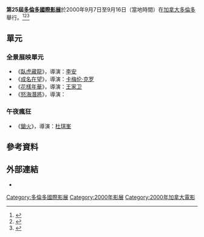 {{Notability Unreferenced |time=2019-07-21T13:24:37+00:00}}
{{Infobox Film Festival
| name           = 第25屆多倫多國際影展
| image          = 
| caption        = 
| opening        = 《Stardom》<ref>{{cite web|url=http://www.reelviews.net/tiff2000/tiff2000_1.html|title=2000 TIFF Festival Daily Update #1: "The Fall Through Summer's Back Door: An Overview of the 2000 TIFF"|accessdate=October 11, 2013|archive-date=2016-03-04|archive-url=https://web.archive.org/web/20160304054447/http://www.reelviews.net/tiff2000/tiff2000_1.html|dead-url=no}}</ref>
| closing        = 
| location       = {{flagicon|Canada}} [[多倫多|多倫多]]，加拿大
| founded        = 1976年
| awards         = 
| host           = 
| number         = 330部
| date           = {{Start date|2000|09|07}}–{{End date|2000|09|16}}
| website        = {{URL|http://tiff.net/festivals/thefestival}}
}}
'''第25屆[[多倫多國際影展|多倫多國際影展]]'''於2000年9月7日至9月16日（當地時間）在[[加拿大|加拿大]][[多倫多|多倫多]]舉行。<ref>{{cite web|url=http://www.indiewire.com/article/toronto_2000_25th_toronto_fest_announces_lineup_bigger_longer_and_uncut|title=TORONTO 2000: 25th Toronto Fest Announces Lineup: Bigger, Longer and Uncut|accessdate=October 11, 2013|archive-date=2016-03-04|archive-url=https://web.archive.org/web/20160304003614/http://www.indiewire.com/article/toronto_2000_25th_toronto_fest_announces_lineup_bigger_longer_and_uncut|dead-url=no}}</ref><ref>{{cite web|url=http://www.digitalhit.com/torontofilmfestival/2000/filmlist|title=25th Toronto International Film Festival Coverage: List of Films|accessdate=October 11, 2013|archive-date=2016-03-03|archive-url=https://web.archive.org/web/20160303201548/http://www.digitalhit.com/torontofilmfestival/2000/filmlist|dead-url=no}}</ref><ref>{{cite web|url=http://www.digitalhit.com/torontofilmfestival/2000|title=25th Toronto International Film Festival Coverage|accessdate=October 11, 2013|archive-date=2016-05-21|archive-url=https://web.archive.org/web/20160521101641/http://www.digitalhit.com/torontofilmfestival/2000|dead-url=no}}</ref>

== 單元 ==

=== 全景展映單元 ===
*《[[臥虎藏龍_(電影)|臥虎藏龍]]》，導演：[[李安|李安]]
*《[[成名在望|成名在望]]》，導演：[[卡梅伦·克罗|卡梅伦·克罗]]
*《[[花樣年華|花樣年華]]》，導演：[[王家卫|王家卫]]
*《[[怒海潛將|怒海潛將]]》，導演：{{link-en|小喬治·提爾曼|George Tillman Jr.}}

=== 午夜瘋狂 ===
*《[[鎗火|鎗火]]》，導演：[[杜琪峯|杜琪峯]]

== 參考資料 ==
{{reflist}}

== 外部連結 ==
* {{official website|http://tiff.net/festivals/thefestival}}

{{多倫多國際影展}}

{{DEFAULTSORT:Toronto International Film Festival}}
[[Category:多倫多國際影展|Category:多倫多國際影展]]
[[Category:2000年影展|Category:2000年影展]]
[[Category:2000年加拿大電影|Category:2000年加拿大電影]]